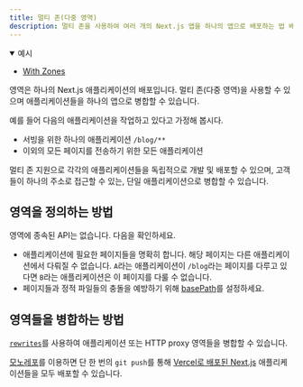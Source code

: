 ```yaml
---
title: 멀티 존(다중 영역)
description: 멀티 존을 사용하여 여러 개의 Next.js 앱을 하나의 앱으로 배포하는 법 배우기.
---
```


<details open>
  <summary>예시</summary>

- [With Zones](https://github.com/vercel/next.js/tree/canary/examples/with-zones)

</details>

영역은 하나의 Next.js 애플리케이션의 배포입니다. 멀티 존(다중 영역)을 사용할 수 있으며 애플리케이션들을 하나의 앱으로 병합할 수 있습니다.

예를 들어 다음의 애플리케이션을 작업하고 있다고 가정해 봅시다.

- 서빙을 위한 하나의 애플리케이션 `/blog/**`
- 이외의 모든 페이지를 전송하기 위한 모든 애플리케이션

멀티 존 지원으로 각각의 애플리케이션들을 독립적으로 개발 및 배포할 수 있으며, 고객들이 하나의 주소로 접근할 수 있는, 단일 애플리케이션으로 병합할 수 있습니다.

## 영역을 정의하는 방법

영역에 종속된 API는 없습니다. 다음을 확인하세요.

- 애플리케이션에 필요한 페이지들을 명확히 합니다. 해당 페이지는 다른 애플리케이션에서 다뤄질 수 없습니다. `A`라는 애플리케이션이 `/blog`라는 페이지를 다루고 있다면 `B`라는 애플리케이션은 이 페이지를 다룰 수 없습니다.
- 페이지들과 정적 파일들의 충돌을 예방하기 위해 [basePath](/docs/app/api-reference/next-config-js/basePath)를 설정하세요.

## 영역들을 병합하는 방법

[`rewrites`](/docs/pages/api-reference/next-config-js/rewrites)를 사용하여 애플리케이션 또는 HTTP proxy 영역들을 병합할 수 있습니다.

[모노레포](https://vercel.com/blog/monorepos-are-changing-how-teams-build-software?utm_source=next-site&utm_medium=docs&utm_campaign=next-website)를 이용하면 단 한 번의 `git push`를 통해 [Vercel로 배포된 Next.js](https://vercel.com?utm_source=next-site&utm_medium=docs&utm_campaign=next-website) 애플리케이션들을 모두 배포할 수 있습니다.
